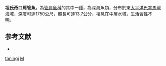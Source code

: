 {{Speciesbox
| taxon = Mirorictus taningi
| binomial_authority = [[Parr|Parr]], 1947
| status = NE
| status_system = IUCN3.1
}}

'''坦氏奇口肩管魚'''，為[[管肩魚科|管肩魚科]]的其中一[[種|種]]，為深海魚類，分布於東[[太平洋|太平洋]][[巴拿馬灣|巴拿馬灣]]海域，深度可達1750公尺，體長可達13.7公分，棲息在中層水域，生活習性不明。

==参考文献==
*{{FishBase_species|genus=Mirorictus|species=taningi|year=2015|month=9}}

{{Taxonbar}}
[[Category:奇口肩管魚屬|taningi]]
[[Category:1947年描述的鱼类|M]]